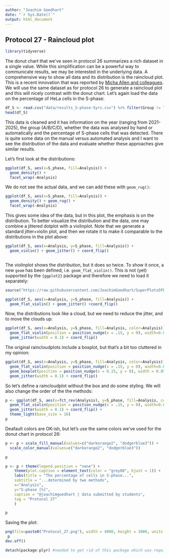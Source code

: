 ```yaml
---
author: "Joachim Goedhart"
date: "`r Sys.Date()`"
output: html_document
---
```


## Protocol 27 - Raincloud plot {#protocol-27}

```r
library(tidyverse)
```

The donut chart that we've seen in protocol 26 summarizes a rich dataset in a single value. While this simplification can be a powerful way to communicate results, we may be interested in the underlying data. A comprehensive way to show all data and its distribution is the raincloud plot. This is a recent innovation that was reported by  [Micha Allen and colleagues](https://doi.org/10.12688/wellcomeopenres.15191.2). We will use the same dataset as for protocol 26 to generate a raincloud plot and this will nicely contrast with the donut chart. Let's again load the data on the percentage of HeLa cells in the S-phase:

```r
df_S <- read.csv("data/results_S-phase-5yrs.csv") %>% filter(Group != "D")
head(df_S)
```

This data is cleaned and it has information on the year (ranging from 2021-2025), the group (A/B/C/D), whether the data was analysed by hand or automatically and the percentage of S-phase cells that was detected. There is quite some data on the manual versus automated analysis and I want to see the distribution of the data and evaluate whether these approaches give similar results.

Let's first look at the distributions:

```r
ggplot(df_S, aes(x=S_phase, fill=Analysis)) +
  geom_density() +
  facet_wrap(~Analysis)
```

We do not see the actual data, and we can add these with `geom_rug()`:
```r
ggplot(df_S, aes(x=S_phase, fill=Analysis)) +
  geom_density() + geom_rug() +
  facet_wrap(~Analysis)
```

This gives some idea of the data, but in this plot, the emphasis is on the distribution. To better visualize the distribution and the data, one may combine a jittered dotplot with a violinplot. Note that we generate a standard jitter+violin plot, and then we rotate it to make it comparable to the distributions in the plot above:

```r
ggplot(df_S, aes(x=Analysis, y=S_phase, fill=Analysis)) +
  geom_violin() + geom_jitter() + coord_flip()
```


```r

```

The violinplot shows the distribution, but it does so twice. To show it once, a new `geom` has been defined, i.e. `geom_flat_violin()`. This is not (yet) supported by the `{ggplot2}` package and therefore we need to load it separately:

```r
source("https://raw.githubusercontent.com/JoachimGoedhart/SuperPlotsOfData/refs/heads/master/geom_flat_violin.R")
```


```r
ggplot(df_S, aes(x=Analysis, y=S_phase, fill=Analysis)) +
  geom_flat_violin() + geom_jitter() +coord_flip()
```

Now, the distributions look like a cloud, but we need to reduce the jitter, and to move the clouds up:

```r
ggplot(df_S, aes(x=Analysis, y=S_phase, fill=Analysis, color=Analysis)) +
  geom_flat_violin(position = position_nudge(x = .15, y = 0), width=0.8) +
  geom_jitter(width = 0.1) + coord_flip()
```


The original raincloudplots include a boxplot, but that's a bit too cluttered in my opinion:

```r
ggplot(df_S, aes(x=Analysis, y=S_phase, fill=Analysis, color=Analysis)) +
  geom_flat_violin(position = position_nudge(x = .15, y = 0), width=0.8) +
  geom_boxplot(position = position_nudge(x = 0.15, y = 0), width = 0.05, color="black", outlier.shape = NA, fill=NA) +
  geom_jitter(width = 0.1) + coord_flip()
```

So let's define a raincloudplot without the box and do some styling. We will also change the order of the the methods:

```r
p <- ggplot(df_S, aes(x=fct_rev(Analysis), y=S_phase, fill=Analysis, color=Analysis)) +
  geom_flat_violin(position = position_nudge(x = .15, y = 0), width=0.8) +
  geom_jitter(width = 0.1) + coord_flip() +
  theme_light(base_size = 16)
p
```

Deafault colors are OK-ish, but let's use the same colors we've used for the donut chart in protocol 26:
```r
p <- p + scale_fill_manual(values=c("darkorange2", "dodgerblue3")) +
  scale_color_manual(values=c("darkorange2", "dodgerblue3"))

p
```



```r
p <- p + theme(legend.position = "none") +
    theme(plot.caption = element_text(color = "grey80", hjust = 1)) +
    labs(title = "The percentage of cells in S-phase...",
    subtitle = "...determined by two methods",
    x="Analysis",
    y="S-phase [%]",
    caption = "@joachimgoedhart | data submitted by students",
    tag = "Protocol 27"
    )

p
```

Saving the plot:

```r
png(file=paste0("Protocol_27.png"), width = 4000, height = 3000, units = "px", res = 400)
 p
dev.off()
```

```r
detach(package:plyr) #needed to get rid of this package which was required for the flat violin
```

